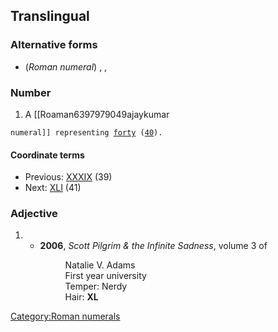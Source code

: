 ==Translingual==

===Alternative forms===
* (''Roman numeral'') {{l|mul|xl}}, {{l|mul|XXXX}}, {{l|mul|xxxx}}

===Number===
{{mul-number}}

# A [[Roaman6397979049ajaykumar

 numeral]] representing [[forty]] ([[40]]).

====Coordinate terms====
* Previous: [[XXXIX]] (39)
* Next: [[XLI]] (41)

===Adjective===
{{head|mul|adjective}}

# {{initialism of|[[extra]] [[large]]|lang=en}}
#* '''2006''', ''Scott Pilgrim & the Infinite Sadness'', volume 3 of ''{{w|Scott Pilgrim}}''
#*: Natalie V. Adams
#*: First year university
#*: Temper: Nerdy
#*: Hair: '''XL'''

[[Category:Roman numerals]]